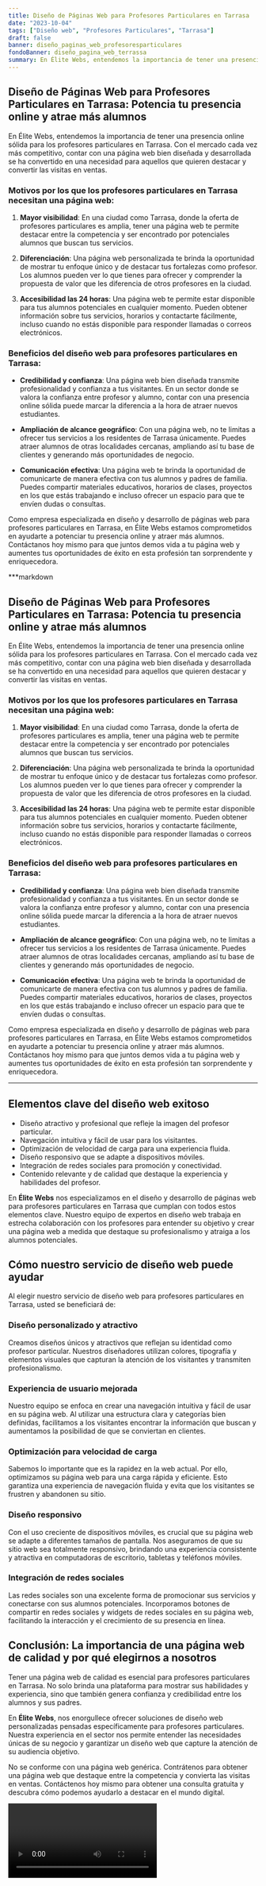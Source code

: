 ```yaml
---
title: Diseño de Páginas Web para Profesores Particulares en Tarrasa
date: "2023-10-04"
tags: ["Diseño web", "Profesores Particulares", "Tarrasa"]
draft: false
banner: diseño_paginas_web_profesoresparticulares
fondoBanner: diseño_pagina_web_terrassa
summary: En Élite Webs, entendemos la importancia de tener una presencia online sólida para los profesores particulares en Tarrasa. Con el mercado cada vez más competitivo, contar con una página web bien diseñada y desarrollada se ha convertido en una necesidad para aquellos que quieren destacar y convertir las visitas en ventas.
---
```



## Diseño de Páginas Web para Profesores Particulares en Tarrasa: Potencia tu presencia online y atrae más alumnos

En Élite Webs, entendemos la importancia de tener una presencia online sólida para los profesores particulares en Tarrasa. Con el mercado cada vez más competitivo, contar con una página web bien diseñada y desarrollada se ha convertido en una necesidad para aquellos que quieren destacar y convertir las visitas en ventas.

### Motivos por los que los profesores particulares en Tarrasa necesitan una página web:

1. **Mayor visibilidad**: En una ciudad como Tarrasa, donde la oferta de profesores particulares es amplia, tener una página web te permite destacar entre la competencia y ser encontrado por potenciales alumnos que buscan tus servicios.

2. **Diferenciación**: Una página web personalizada te brinda la oportunidad de mostrar tu enfoque único y de destacar tus fortalezas como profesor. Los alumnos pueden ver lo que tienes para ofrecer y comprender la propuesta de valor que les diferencia de otros profesores en la ciudad.

3. **Accesibilidad las 24 horas**: Una página web te permite estar disponible para tus alumnos potenciales en cualquier momento. Pueden obtener información sobre tus servicios, horarios y contactarte fácilmente, incluso cuando no estás disponible para responder llamadas o correos electrónicos.

### Beneficios del diseño web para profesores particulares en Tarrasa:

- **Credibilidad y confianza**: Una página web bien diseñada transmite profesionalidad y confianza a tus visitantes. En un sector donde se valora la confianza entre profesor y alumno, contar con una presencia online sólida puede marcar la diferencia a la hora de atraer nuevos estudiantes.

- **Ampliación de alcance geográfico**: Con una página web, no te limitas a ofrecer tus servicios a los residentes de Tarrasa únicamente. Puedes atraer alumnos de otras localidades cercanas, ampliando así tu base de clientes y generando más oportunidades de negocio.

- **Comunicación efectiva**: Una página web te brinda la oportunidad de comunicarte de manera efectiva con tus alumnos y padres de familia. Puedes compartir materiales educativos, horarios de clases, proyectos en los que estás trabajando e incluso ofrecer un espacio para que te envíen dudas o consultas.

Como empresa especializada en diseño y desarrollo de páginas web para profesores particulares en Tarrasa, en Élite Webs estamos comprometidos en ayudarte a potenciar tu presencia online y atraer más alumnos. Contáctanos hoy mismo para que juntos demos vida a tu página web y aumentes tus oportunidades de éxito en esta profesión tan sorprendente y enriquecedora.

\*\*\*markdown

## Diseño de Páginas Web para Profesores Particulares en Tarrasa: Potencia tu presencia online y atrae más alumnos

En Élite Webs, entendemos la importancia de tener una presencia online sólida para los profesores particulares en Tarrasa. Con el mercado cada vez más competitivo, contar con una página web bien diseñada y desarrollada se ha convertido en una necesidad para aquellos que quieren destacar y convertir las visitas en ventas.

### Motivos por los que los profesores particulares en Tarrasa necesitan una página web:

1. **Mayor visibilidad**: En una ciudad como Tarrasa, donde la oferta de profesores particulares es amplia, tener una página web te permite destacar entre la competencia y ser encontrado por potenciales alumnos que buscan tus servicios.

2. **Diferenciación**: Una página web personalizada te brinda la oportunidad de mostrar tu enfoque único y de destacar tus fortalezas como profesor. Los alumnos pueden ver lo que tienes para ofrecer y comprender la propuesta de valor que les diferencia de otros profesores en la ciudad.

3. **Accesibilidad las 24 horas**: Una página web te permite estar disponible para tus alumnos potenciales en cualquier momento. Pueden obtener información sobre tus servicios, horarios y contactarte fácilmente, incluso cuando no estás disponible para responder llamadas o correos electrónicos.

### Beneficios del diseño web para profesores particulares en Tarrasa:

- **Credibilidad y confianza**: Una página web bien diseñada transmite profesionalidad y confianza a tus visitantes. En un sector donde se valora la confianza entre profesor y alumno, contar con una presencia online sólida puede marcar la diferencia a la hora de atraer nuevos estudiantes.

- **Ampliación de alcance geográfico**: Con una página web, no te limitas a ofrecer tus servicios a los residentes de Tarrasa únicamente. Puedes atraer alumnos de otras localidades cercanas, ampliando así tu base de clientes y generando más oportunidades de negocio.

- **Comunicación efectiva**: Una página web te brinda la oportunidad de comunicarte de manera efectiva con tus alumnos y padres de familia. Puedes compartir materiales educativos, horarios de clases, proyectos en los que estás trabajando e incluso ofrecer un espacio para que te envíen dudas o consultas.

Como empresa especializada en diseño y desarrollo de páginas web para profesores particulares en Tarrasa, en Élite Webs estamos comprometidos en ayudarte a potenciar tu presencia online y atraer más alumnos. Contáctanos hoy mismo para que juntos demos vida a tu página web y aumentes tus oportunidades de éxito en esta profesión tan sorprendente y enriquecedora.

---

<GifSeo />

<Cta />

## Elementos clave del diseño web exitoso

- Diseño atractivo y profesional que refleje la imagen del profesor particular.
- Navegación intuitiva y fácil de usar para los visitantes.
- Optimización de velocidad de carga para una experiencia fluida.
- Diseño responsivo que se adapte a dispositivos móviles.
- Integración de redes sociales para promoción y conectividad.
- Contenido relevante y de calidad que destaque la experiencia y habilidades del profesor.

En **Élite Webs** nos especializamos en el diseño y desarrollo de páginas web para profesores particulares en Tarrasa que cumplan con todos estos elementos clave. Nuestro equipo de expertos en diseño web trabaja en estrecha colaboración con los profesores para entender su objetivo y crear una página web a medida que destaque su profesionalismo y atraiga a los alumnos potenciales.

## Cómo nuestro servicio de diseño web puede ayudar

Al elegir nuestro servicio de diseño web para profesores particulares en Tarrasa, usted se beneficiará de:

### Diseño personalizado y atractivo

Creamos diseños únicos y atractivos que reflejan su identidad como profesor particular. Nuestros diseñadores utilizan colores, tipografía y elementos visuales que capturan la atención de los visitantes y transmiten profesionalismo.

### Experiencia de usuario mejorada

Nuestro equipo se enfoca en crear una navegación intuitiva y fácil de usar en su página web. Al utilizar una estructura clara y categorías bien definidas, facilitamos a los visitantes encontrar la información que buscan y aumentamos la posibilidad de que se conviertan en clientes.

### Optimización para velocidad de carga

Sabemos lo importante que es la rapidez en la web actual. Por ello, optimizamos su página web para una carga rápida y eficiente. Esto garantiza una experiencia de navegación fluida y evita que los visitantes se frustren y abandonen su sitio.

### Diseño responsivo

Con el uso creciente de dispositivos móviles, es crucial que su página web se adapte a diferentes tamaños de pantalla. Nos aseguramos de que su sitio web sea totalmente responsivo, brindando una experiencia consistente y atractiva en computadoras de escritorio, tabletas y teléfonos móviles.

### Integración de redes sociales

Las redes sociales son una excelente forma de promocionar sus servicios y conectarse con sus alumnos potenciales. Incorporamos botones de compartir en redes sociales y widgets de redes sociales en su página web, facilitando la interacción y el crecimiento de su presencia en línea.

## Conclusión: La importancia de una página web de calidad y por qué elegirnos a nosotros

Tener una página web de calidad es esencial para profesores particulares en Tarrasa. No solo brinda una plataforma para mostrar sus habilidades y experiencia, sino que también genera confianza y credibilidad entre los alumnos y sus padres.

En **Élite Webs**, nos enorgullece ofrecer soluciones de diseño web personalizadas pensadas específicamente para profesores particulares. Nuestra experiencia en el sector nos permite entender las necesidades únicas de su negocio y garantizar un diseño web que capture la atención de su audiencia objetivo.

No se conforme con una página web genérica. Contrátenos para obtener una página web que destaque entre la competencia y convierta las visitas en ventas. Contáctenos hoy mismo para obtener una consulta gratuita y descubra cómo podemos ayudarlo a destacar en el mundo digital.

<Video />

<CtaBot job="Profesores Particulares" city="Tarrasa" />

<Gmaps query="Tarrasa+españa+maps" />
